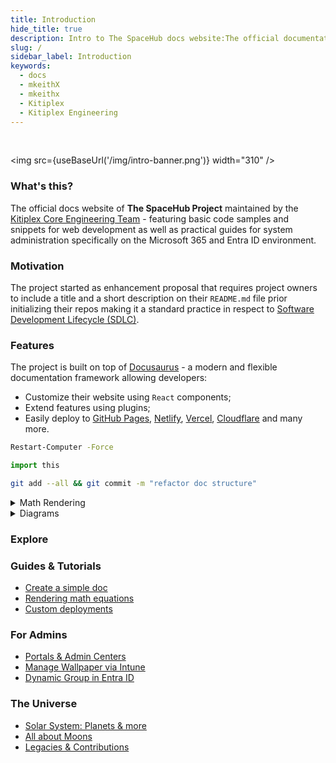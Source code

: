 ```yaml
---
title: Introduction
hide_title: true
description: Intro to The SpaceHub docs website:The official documentation for The SpaceHub Project
slug: /
sidebar_label: Introduction
keywords:
  - docs
  - mkeithX
  - mkeithx
  - Kitiplex
  - Kitiplex Engineering
---
```



<br />

<img src={useBaseUrl('/img/intro-banner.png')} width="310" />


### What's this?

The official docs website of **The SpaceHub Project** maintained by the [Kitiplex Core Engineering Team](https://github.com/kitiplex) - featuring basic code samples and snippets for web development as well as practical guides for system administration specifically on the Microsoft 365 and Entra ID environment.

### Motivation

The project started as enhancement proposal that requires project owners to include a title and a short description on their `README.md` file prior initializing their repos making it a standard practice in respect to [Software Development Lifecycle (SDLC)](https://github.com/resources/articles/software-development/what-is-sdlc#sdlc-best-practices-and-challenges).

### Features

The project is built on top of [Docusaurus](https://docusaurus.io) - a modern and flexible documentation framework allowing developers:

- Customize their website using `React` components;
- Extend features using plugins;
- Easily deploy to [GitHub Pages](https://docs.github.com/en/pages/getting-started-with-github-pages/configuring-a-publishing-source-for-your-github-pages-site), [Netlify](https://www.netlify.com/with/react/), [Vercel](https://vercel.com/new), [Cloudflare](https://pages.cloudflare.com/) and many more.

<BrowserWindow>

<Tabs>
<TabItem value="sh" label="PowerShell">

```sh
Restart-Computer -Force
```

</TabItem>

<TabItem value="py" label="Python">

```py
import this
```

</TabItem>
<TabItem value="git" label="Git">

```bash
git add --all && git commit -m "refactor doc structure"
```

</TabItem>
</Tabs>

</BrowserWindow>

<!-- <BrowserWindow>


</BrowserWindow> -->

<details>
<summary>Math Rendering</summary>

For displaying complex equations

- $ E = mc^2 $
- $ F = ma $
- $ I = \int_0^{2\pi} \sin(x)\,dx $

</details>

<details>
<summary>Diagrams</summary>

For clear visual explanations

```mermaid
  graph LR;
  A-->B-->C;
```

```mermaid
kanban
  Todo
    [Create Documentation]
    docs[Create Blog about the new diagram]
  [In progress]
    id6[Create renderer so that it works in all cases.  We also add som extra text here for testing  purposes. And some more just for the extra flare.]
  id9[Ready for deploy]
    id8[Design grammar]@{ assigned: 'knsv' }
  id10[Ready for test]
    id4[Create parsing tests]@{ ticket: MC-2038,  assigned: 'K.Sveidqvist', priority: 'High' }
    id66[last item]@{ priority: 'Very Low', assigned:   'knsv' }
  id11[Done]
    id5[define getData]
    id2[Title of diagram is more than 100 chars when  user duplicates diagram with 100 char]@{ ticket:   MC-2036, priority: 'Very High'}
    id3[Update DB function]@{ ticket: MC-2037,  assigned: knsv, priority: 'High' }

  id12[Can't reproduce]
    id3[Weird flickering in Firefox]
```

</details>

### Explore



<Columns className='item margin-bottom-lg'>

<Column className="text--left item  padding--sm">
  <Card
    shadow="tl"
    style={{border: '2.0px solid var(--spacehub-hover)', height: '100%'}}>
    <CardHeader>
      <h3>Guides & Tutorials</h3>
    </CardHeader>
    <CardBody></CardBody>
    <ul class="menu__list-item">
      <li>
        <a target="_blank" href="/docs/guides/docs/create-doc">Create a simple doc</a>
      </li>    
      <li>
        <a target="_blank" href="/docs/guides/docs/advanced/math-equations">Rendering math equations</a>
      </li>
      <li>
        <a target="_blank" href="/docs/guides/deployment">Custom deployments</a>
      </li>
    </ul>    
  </Card>
</Column>


<Column className="text--left item  padding--sm">
  <Card
    shadow="tl"
    style={{border: '2.0px solid var(--ifm-color-primary)', height: '100%'}}>
    <CardHeader>
      <h3>For Admins</h3>
    </CardHeader>
    <CardBody></CardBody>
    <ul class="menu__list-item">
      <li>
        <a target="_blank" href="/docs/guides/system-administration/ms-admin-portals">Portals & Admin Centers</a>
      </li>    
      <li>
        <a target="_blank" href="/docs/guides/system-administration/ms-intune/custom-lockscreen">Manage Wallpaper via Intune</a>
      </li>
      <li>
        <a target="_blank" href="/docs/system-administration/ms-entra/create-dynamic-group">Dynamic Group in Entra ID</a>
      </li>      
    </ul>
  </Card>
</Column>

<Column className="text--left item  padding--sm">
  <Card
    shadow="tl"
    style={{border: '2.0px solid var(--spacehub-purple-dark)', height: '100%'}}>
    <CardHeader>
      <h3>The Universe</h3>
    </CardHeader>
    <CardBody></CardBody>
    <ul>
      <li class="menu__list-item">
        <a target="_blank" href="/cosmos/solar-system">Solar System: Planets & more</a>
      </li>    
      <li class="menu__list-item">
        <a target="_blank" href="/cosmos/solar-system/moons/phases-of-the-moon">All about Moons</a>
      </li>
      <li class="menu__list-item">
        <a target="_blank" href="/cosmos/legacy">Legacies & Contributions</a>
      </li>
    </ul>    
  </Card>
</Column>


</Columns>